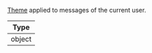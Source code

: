 [Theme](/reactnative/customization/theming/) applied to messages of the current user.

| Type   |
| ------ |
| object |
